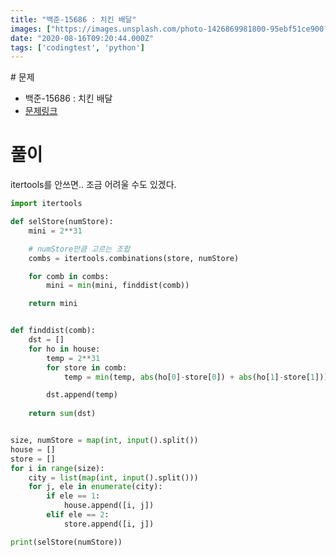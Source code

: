 ```yaml
---
title: "백준-15686 : 치킨 배달"
images: ["https://images.unsplash.com/photo-1426869981800-95ebf51ce900?ixlib=rb-1.2.1&q=80&fm=jpg&crop=entropy&cs=tinysrgb&w=2000&fit=max&ixid=eyJhcHBfaWQiOjExNzczfQ"]
date: "2020-08-16T09:20:44.000Z"
tags: ['codingtest', 'python']
---
```


<TOCInline toc={props.toc} asDisclosure />
# 문제

-   백준-15686 : 치킨 배달
-   [문제링크](https://www.acmicpc.net/problem/15686)

# 풀이

itertools를 안쓰면.. 조금 어려울 수도 있겠다.

```python
import itertools

def selStore(numStore):
    mini = 2**31

    # numStore만큼 고르는 조합
    combs = itertools.combinations(store, numStore)

    for comb in combs:
        mini = min(mini, finddist(comb))

    return mini


def finddist(comb):
    dst = []
    for ho in house:
        temp = 2**31
        for store in comb:
            temp = min(temp, abs(ho[0]-store[0]) + abs(ho[1]-store[1]))

        dst.append(temp)
    
    return sum(dst)


size, numStore = map(int, input().split())
house = []
store = []
for i in range(size):
    city = list(map(int, input().split()))
    for j, ele in enumerate(city):
        if ele == 1:
            house.append([i, j])
        elif ele == 2:
            store.append([i, j])

print(selStore(numStore)) 
```
